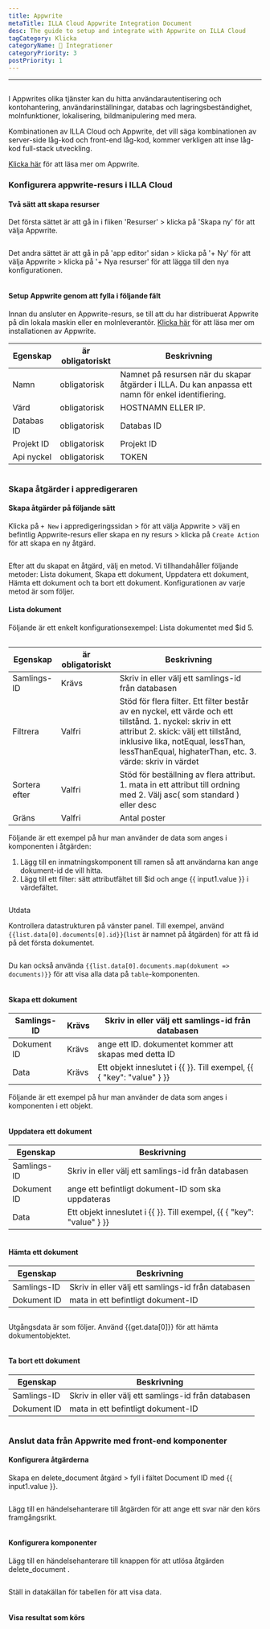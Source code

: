 ```yaml
---
title: Appwrite
metaTitle: ILLA Cloud Appwrite Integration Document
desc: The guide to setup and integrate with Appwrite on ILLA Cloud
tagCategory: Klicka
categoryName: 🔨 Integrationer
categoryPriority: 3
postPriority: 1
---
```


* * *

## <h2 hidden>Appwrite Database</h2>

I Appwrites olika tjänster kan du hitta användarautentisering och kontohantering, användarinställningar, databas och lagringsbeständighet, molnfunktioner, lokalisering, bildmanipulering med mera. 

Kombinationen av ILLA Cloud och Appwrite, det vill säga kombinationen av server-side låg-kod och front-end låg-kod, kommer verkligen att inse låg-kod full-stack utveckling.

[Klicka här](https://appwrite.io/) för att läsa mer om Appwrite.

### Konfigurera appwrite-resurs i ILLA Cloud

#### Två sätt att skapa resurser

Det första sättet är att gå in i fliken 'Resurser' > klicka på 'Skapa ny' för att välja Appwrite. 

<img src='https://cdn.illacloud.com/official-website/img/docs/assemble/appwrite1.png' alt="" />

Det andra sättet är att gå in på 'app editor' sidan > klicka på '+ Ny' för att välja Appwrite > klicka på '+ Nya resurser' för att lägga till den nya konfigurationen. 

<img src='https://cdn.illacloud.com/official-website/img/docs/assemble/appwrite2.png' alt="" />

#### Setup Appwrite genom att fylla i följande fält

Innan du ansluter en Appwrite-resurs, se till att du har distribuerat Appwrite på din lokala maskin eller en molnleverantör. [Klicka här](https://appwrite.io/docs/installation) för att läsa mer om installationen av Appwrite. 

| Egenskap   | är obligatoriskt | Beskrivning                                                                                         |
| ---------- | ---------------- | --------------------------------------------------------------------------------------------------- |
| Namn       | obligatorisk     | Namnet på resursen när du skapar åtgärder i ILLA. Du kan anpassa ett namn för enkel identifiering.  |
| Värd       | obligatorisk     | HOSTNAMN ELLER IP.                                                                                  |
| Databas ID | obligatorisk     | Databas ID                                                                                          |
| Projekt ID | obligatorisk     | Projekt ID                                                                                          |
| Api nyckel | obligatorisk     | TOKEN                                                                                               |

<img src='https://cdn.illacloud.com/official-website/img/docs/assemble/appwrite3.png' alt="" />

### Skapa åtgärder i appredigeraren

#### Skapa åtgärder på följande sätt

Klicka på `+ New` i appredigeringssidan > för att välja Appwrite > välj en befintlig Appwrite-resurs eller skapa en ny resurs > klicka på `Create Action` för att skapa en ny åtgärd. 

<img src='https://cdn.illacloud.com/official-website/img/docs/assemble/appwrite4.png' alt="" />

Efter att du skapat en åtgärd, välj en metod. Vi tillhandahåller följande metoder: Lista dokument, Skapa ett dokument, Uppdatera ett dokument, Hämta ett dokument och ta bort ett dokument. Konfigurationen av varje metod är som följer. 

#### Lista dokument

Följande är ett enkelt konfigurationsexempel: Lista dokumentet med $id 5. 

<img src='https://cdn.illacloud.com/official-website/img/docs/assemble/appwrite5.png' alt="" />

| Egenskap      | är obligatoriskt | Beskrivning                                                                                                                                                                                                                                        |
| ------------- | ---------------- | -------------------------------------------------------------------------------------------------------------------------------------------------------------------------------------------------------------------------------------------------- |
| Samlings-ID   | Krävs            | Skriv in eller välj ett samlings-id från databasen                                                                                                                                                                                                 |
| Filtrera      | Valfri           | Stöd för flera filter. Ett filter består av en nyckel, ett värde och ett tillstånd. 1. nyckel: skriv in ett attribut 2. skick: välj ett tillstånd, inklusive lika, notEqual, lessThan, lessThanEqual, highaterThan, etc. 3. värde: skriv in värdet |
| Sortera efter | Valfri           | Stöd för beställning av flera attribut. 1. mata in ett attribut till ordning med 2. Välj asc( som standard ) eller desc                                                                                                                            |
| Gräns         | Valfri           | Antal poster                                                                                                                                                                                                                                       |

Följande är ett exempel på hur man använder de data som anges i komponenten i åtgärden:

1.  Lägg till en inmatningskomponent till ramen så att användarna kan ange dokument-id de vill hitta.  
2.  Lägg till ett filter: sätt attributfältet till $id och ange {{ input1.value }} i värdefältet. 

<img src='https://cdn.illacloud.com/official-website/img/docs/assemble/appwrite6.png' alt="" />

Utdata

Kontrollera datastrukturen på vänster panel. Till exempel, använd `{{list.data[0].documents[0].id}}`(`list` är namnet på åtgärden) för att få id på det första dokumentet. 

<img src='https://cdn.illacloud.com/official-website/img/docs/assemble/appwrite7.png' alt="" />

Du kan också använda `{{list.data[0].documents.map(dokument => documents)}}` för att visa alla data på `table`-komponenten. 

<img src='https://cdn.illacloud.com/official-website/img/docs/assemble/appwrite8.png' alt="" />

#### Skapa ett dokument

| Samlings-ID | Krävs | Skriv in eller välj ett samlings-id från databasen                    |
| ----------- | ----- | --------------------------------------------------------------------- |
| Dokument ID | Krävs | ange ett ID. dokumentet kommer att skapas med detta ID                |
| Data        | Krävs | Ett objekt inneslutet i {{ }}. Till exempel, {{ { "key": "value" } }} |

Följande är ett exempel på hur man använder de data som anges i komponenten i ett objekt. 

<img src='https://cdn.illacloud.com/official-website/img/docs/assemble/appwrite9.png' alt="" />

#### Uppdatera ett dokument

| Egenskap    | Beskrivning                                                           |
| ----------- | --------------------------------------------------------------------- |
| Samlings-ID | Skriv in eller välj ett samlings-id från databasen                    |
| Dokument ID | ange ett befintligt dokument-ID som ska uppdateras                    |
| Data        | Ett objekt inneslutet i {{ }}. Till exempel, {{ { "key": "value" } }} |

<img src='https://cdn.illacloud.com/official-website/img/docs/assemble/appwrite10.png' alt="" />

#### Hämta ett dokument

| Egenskap    | Beskrivning                                        |
| ----------- | -------------------------------------------------- |
| Samlings-ID | Skriv in eller välj ett samlings-id från databasen |
| Dokument ID | mata in ett befintligt dokument-ID                 |

<img src='https://cdn.illacloud.com/official-website/img/docs/assemble/appwrite11.png' alt="" />

Utgångsdata är som följer. Använd {{get.data[0]}} för att hämta dokumentobjektet.

<img src='https://cdn.illacloud.com/official-website/img/docs/assemble/appwrite12.png' alt="" />

#### Ta bort ett dokument

| Egenskap    | Beskrivning                                        |
| ----------- | -------------------------------------------------- |
| Samlings-ID | Skriv in eller välj ett samlings-id från databasen |
| Dokument ID | mata in ett befintligt dokument-ID                 |

<img src='https://cdn.illacloud.com/official-website/img/docs/assemble/appwrite13.png' alt="" />

### Anslut data från Appwrite med front-end komponenter

#### Konfigurera åtgärderna

Skapa en delete_document åtgärd > fyll i fältet Document ID med {{ input1.value }}. 

<img src='https://cdn.illacloud.com/official-website/img/docs/assemble/appwrite14.png' alt="" />

Lägg till en händelsehanterare till åtgärden för att ange ett svar när den körs framgångsrikt. 

<img src='https://cdn.illacloud.com/official-website/img/docs/assemble/appwrite15.png' alt="" />

#### Konfigurera komponenter

Lägg till en händelsehanterare till knappen för att utlösa åtgärden delete_document . 

<img src='https://cdn.illacloud.com/official-website/img/docs/assemble/appwrite16.png' alt="" />

Ställ in datakällan för tabellen för att visa data. 

<img src='https://cdn.illacloud.com/official-website/img/docs/assemble/appwrite17.png' alt="" />

#### Visa resultat som körs

<img src='https://cdn.illacloud.com/official-website/img/docs/assemble/appwrite18.gif' alt="" />
